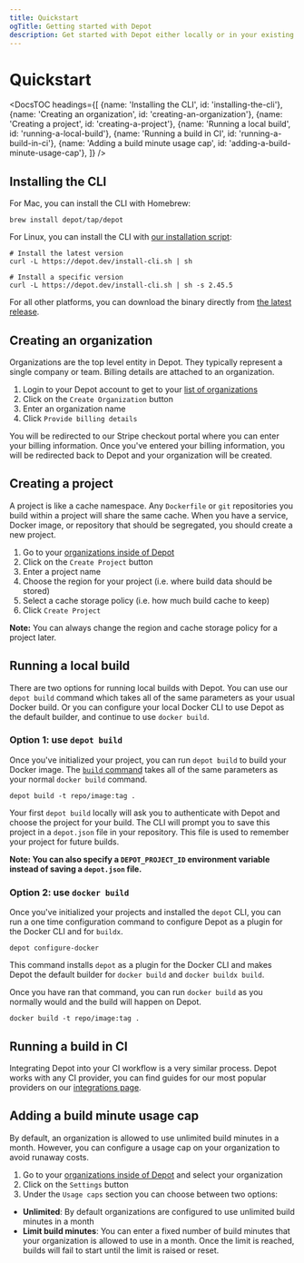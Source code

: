 ```yaml
---
title: Quickstart
ogTitle: Getting started with Depot
description: Get started with Depot either locally or in your existing CI provider.
---
```



# Quickstart

<DocsTOC
  headings={[
    {name: 'Installing the CLI', id: 'installing-the-cli'},
    {name: 'Creating an organization', id: 'creating-an-organization'},
    {name: 'Creating a project', id: 'creating-a-project'},
    {name: 'Running a local build', id: 'running-a-local-build'},
    {name: 'Running a build in CI', id: 'running-a-build-in-ci'},
    {name: 'Adding a build minute usage cap', id: 'adding-a-build-minute-usage-cap'},
  ]}
/>

## Installing the CLI

For Mac, you can install the CLI with Homebrew:

```shell
brew install depot/tap/depot
```

For Linux, you can install the CLI with [our installation script](https://depot.dev/install-cli.sh):

```shell
# Install the latest version
curl -L https://depot.dev/install-cli.sh | sh

# Install a specific version
curl -L https://depot.dev/install-cli.sh | sh -s 2.45.5
```

For all other platforms, you can download the binary directly from [the latest release](https://github.com/depot/cli/releases).

## Creating an organization

Organizations are the top level entity in Depot. They typically represent a single company or team. Billing details are attached to an organization.

1. Login to your Depot account to get to your [list of organizations](/orgs)
2. Click on the `Create Organization` button
3. Enter an organization name
4. Click `Provide billing details`

You will be redirected to our Stripe checkout portal where you can enter your billing information. Once you've entered your billing information, you will be redirected back to Depot and your organization will be created.

## Creating a project

A project is like a cache namespace. Any `Dockerfile` or `git` repositories you build within a project will share the same cache. When you have a service, Docker image, or repository that should be segregated, you should create a new project.

1. Go to your [organizations inside of Depot](/orgs)
2. Click on the `Create Project` button
3. Enter a project name
4. Choose the region for your project (i.e. where build data should be stored)
5. Select a cache storage policy (i.e. how much build cache to keep)
6. Click `Create Project`

**Note:** You can always change the region and cache storage policy for a project later.

## Running a local build

There are two options for running local builds with Depot. You can use our `depot build` command which takes all of the same parameters as your usual Docker build. Or you can configure your local Docker CLI to use Depot as the default builder, and continue to use `docker build`.

### Option 1: use `depot build`

Once you've initialized your project, you can run `depot build` to build your Docker image. The [`build` command](/docs/cli/reference#depot-build) takes all of the same parameters as your normal `docker build` command.

```shell
depot build -t repo/image:tag .
```

Your first `depot build` locally will ask you to authenticate with Depot and choose the project for your build. The CLI will prompt you to save this project in a `depot.json` file in your repository. This file is used to remember your project for future builds.

**Note: You can also specify a `DEPOT_PROJECT_ID` environment variable instead of saving a `depot.json` file.**

### Option 2: use `docker build`

Once you've initialized your projects and installed the `depot` CLI, you can run a one time configuration command to configure Depot as a plugin for the Docker CLI and for `buildx`.

```shell
depot configure-docker
```

This command installs `depot` as a plugin for the Docker CLI and makes Depot the default builder for `docker build` and `docker buildx build`.

Once you have ran that command, you can run `docker build` as you normally would and the build will happen on Depot.

```shell
docker build -t repo/image:tag .
```

## Running a build in CI

Integrating Depot into your CI workflow is a very similar process. Depot works with any CI provider, you can find guides for our most popular providers on our [integrations page](/integrations).

## Adding a build minute usage cap

By default, an organization is allowed to use unlimited build minutes in a month. However, you can configure a usage cap on your organization to avoid runaway costs.

1. Go to your [organizations inside of Depot](/orgs) and select your organization
2. Click on the `Settings` button
3. Under the `Usage caps` section you can choose between two options:

- **Unlimited**: By default organizations are configured to use unlimited build minutes in a month
- **Limit build minutes**: You can enter a fixed number of build minutes that your organization is allowed to use in a month. Once the limit is reached, builds will fail to start until the limit is raised or reset.
